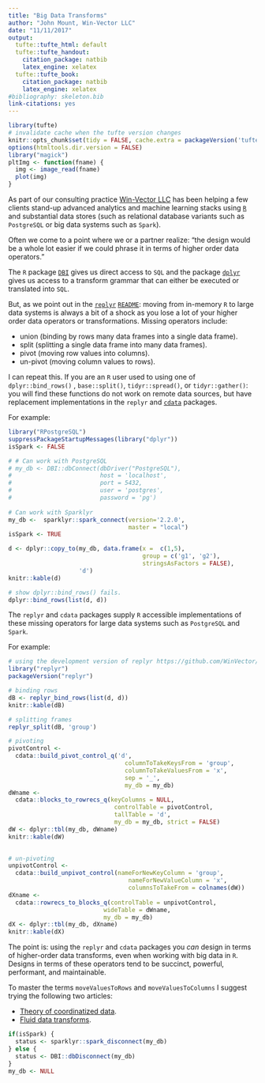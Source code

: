 ```yaml
---
title: "Big Data Transforms"
author: "John Mount, Win-Vector LLC"
date: "11/11/2017"
output:
  tufte::tufte_html: default
  tufte::tufte_handout:
    citation_package: natbib
    latex_engine: xelatex
  tufte::tufte_book:
    citation_package: natbib
    latex_engine: xelatex
#bibliography: skeleton.bib
link-citations: yes
---
```


```r
library(tufte)
# invalidate cache when the tufte version changes
knitr::opts_chunk$set(tidy = FALSE, cache.extra = packageVersion('tufte'))
options(htmltools.dir.version = FALSE)
library("magick")
pltImg <- function(fname) {
  img <- image_read(fname)
  plot(img)
}
```


As part of our consulting practice [Win-Vector LLC](http://www.win-vector.com/) has been helping
a few clients stand-up advanced analytics and machine learning stacks  using [`R`](https://www.r-project.org/) and 
substantial data stores (such as relational database variants such as `PostgreSQL` or big data systems such as `Spark`).

Often we come to a point where we or a partner realize: "the design would be a whole lot easier if we could phrase it in terms of higher order data operators."

The `R` package [`DBI`](https://CRAN.R-project.org/package=DBI) gives us direct 
access to `SQL` and the package [`dplyr`](https://CRAN.R-project.org/package=dplyr)
gives us access to a transform grammar that can either be executed or translated into `SQL`.

But, as we point out in the [`replyr`](https://winvector.github.io/replyr/) [`README`](https://cran.r-project.org/web/packages/replyr/README.html): moving from in-memory `R`
to large data systems is always a bit of a shock as you lose a lot of your higher order data
operators or transformations.  Missing operators include:

  * union (binding by rows many data frames into a single data frame).
  * split (splitting a single data frame into many data frames).
  * pivot (moving row values into columns).
  * un-pivot (moving column values to rows).

I can repeat this.
If you are an `R` user used to using one of 
`dplyr::bind_rows()` , `base::split()`, `tidyr::spread()`, or `tidyr::gather()`:
you will find these functions do not work on remote data sources, but have
replacement implementations in the `replyr` and [`cdata`](https://winvector.github.io/cdata/) packages.



For example:

```r
library("RPostgreSQL")
suppressPackageStartupMessages(library("dplyr"))
isSpark <- FALSE

# # Can work with PostgreSQL
# my_db <- DBI::dbConnect(dbDriver("PostgreSQL"),
#                         host = 'localhost',
#                         port = 5432,
#                         user = 'postgres',
#                         password = 'pg')
 
# Can work with Sparklyr
my_db <-  sparklyr::spark_connect(version='2.2.0',
                                  master = "local")
isSpark <- TRUE

d <- dplyr::copy_to(my_db, data.frame(x =  c(1,5), 
                                      group = c('g1', 'g2'),
                                      stringsAsFactors = FALSE), 
                    'd')
knitr::kable(d)
```

```r
# show dplyr::bind_rows() fails.
dplyr::bind_rows(list(d, d))
```

The `replyr` and `cdata` packages supply `R` accessible 
implementations of these missing operators
for large data systems such as `PostgreSQL` and `Spark`.

For example:

```r
# using the development version of replyr https://github.com/WinVector/replyr
library("replyr") 
packageVersion("replyr")

# binding rows
dB <- replyr_bind_rows(list(d, d))
knitr::kable(dB)

# splitting frames
replyr_split(dB, 'group')

# pivoting
pivotControl <- 
  cdata::build_pivot_control_q('d', 
                                 columnToTakeKeysFrom = 'group', 
                                 columnToTakeValuesFrom = 'x',
                                 sep = '_',
                                 my_db = my_db)
dWname <- 
  cdata::blocks_to_rowrecs_q(keyColumns = NULL,
                              controlTable = pivotControl,
                              tallTable = 'd',
                              my_db = my_db, strict = FALSE) 
dW <- dplyr::tbl(my_db, dWname)
knitr::kable(dW)
                     

# un-pivoting
unpivotControl <- 
  cdata::build_unpivot_control(nameForNewKeyColumn = 'group',
                                  nameForNewValueColumn = 'x',
                                  columnsToTakeFrom = colnames(dW))
dXname <- 
  cdata::rowrecs_to_blocks_q(controlTable = unpivotControl,
                           wideTable = dWname,
                           my_db = my_db)
dX <- dplyr::tbl(my_db, dXname)
knitr::kable(dX)
```

The point is: using the `replyr` and `cdata` packages you *can* design in terms of higher-order data transforms, even 
when working with big data in `R`.  Designs in terms of these operators tend to 
be succinct, powerful, performant, and maintainable.  

To master the terms `moveValuesToRows` and `moveValuesToColumns` I suggest trying the following
two articles:

  * [Theory of coordinatized data](http://winvector.github.io/FluidData/RowsAndColumns.html).
  * [Fluid data transforms](http://winvector.github.io/FluidData/FluidData.html).

```r
if(isSpark) {
  status <- sparklyr::spark_disconnect(my_db)
} else {
  status <- DBI::dbDisconnect(my_db)
}
my_db <- NULL
```
